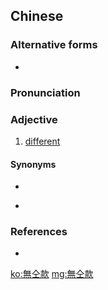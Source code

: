 {{also|无仝款}}
==Chinese==
{{zh-forms|s=无仝款|type=12}}

===Alternative forms===
* {{zh-l|無共款}}

===Pronunciation===
{{zh-pron
|mn=bô-kāng-khoán/bô-kâng-khoán
|mna=zh-bô-kāng-khóan.ogg
|cat=a
}}

===Adjective===
{{zh-adj}}

# {{lb|zh|Min Nan}} [[different]]

====Synonyms====
* {{zh-l|無仝}}
* {{qualifier|Mandarin}} {{zh-l|不一樣|bù yīyàng}}

===References===
* {{cite-web
|url=http://203.64.42.21/iug/ungian/SoannTeng/chil/taihoa.asp
|title=無仝款
|work=台語-華語線頂辭典 (tai-gi hôa-gí sòaⁿ-téng sû-tián)
|language=Min Nan/Mandarin
|accessdate=2009-05-28}}

[[ko:無仝款]]
[[mg:無仝款]]